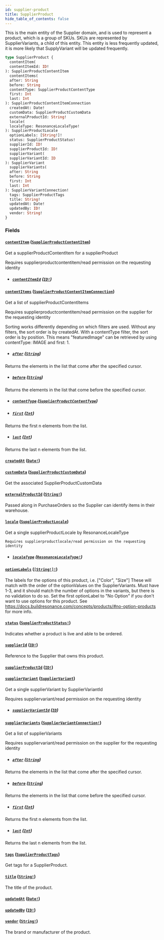 ```yaml
---
id: supplier-product
title: SupplierProduct
hide_table_of_contents: false
---
```



This is the main entity of the Supplier domain, and is used to represent a product, which is a group of SKUs.
SKUs are represented by SupplierVariants, a child of this entity.
This entity is less frequently updated, it is more likely that SupplyVariant will be updated frequently.

```graphql
type SupplierProduct {
  contentItem(
  contentItemId: ID!
): SupplierProductContentItem
  contentItems(
  after: String
  before: String
  contentType: SupplierProductContentType
  first: Int
  last: Int
): SupplierProductContentItemConnection
  createdAt: Date!
  customData: SupplierProductCustomData
  externalProductId: String!
  locale(
  localeType: ResonanceLocaleType!
): SupplierProductLocale
  optionLabels: [String!]!
  status: SupplierProductStatus!
  supplierId: ID!
  supplierProductId: ID!
  supplierVariant(
  supplierVariantId: ID
): SupplierVariant
  supplierVariants(
  after: String
  before: String
  first: Int
  last: Int
): SupplierVariantConnection!
  tags: SupplierProductTags
  title: String!
  updatedAt: Date!
  updatedBy: ID!
  vendor: String!
}
```


### Fields

#### [`contentItem`](#) ([`SupplierProductContentItem`](/developers/supplier-apis/supply-api/graphql/reference/objects/supplier-product-content-item))

Get a supplierProductContentItem for a supplierProduct

Requires supplierproductcontentitem/read permission on the requesting identity
- ##### [`contentItemId`](#) ([`ID!`](/developers/supplier-apis/supply-api/graphql/reference/scalars/id))




#### [`contentItems`](#) ([`SupplierProductContentItemConnection`](/developers/supplier-apis/supply-api/graphql/reference/objects/supplier-product-content-item-connection))

Get a list of supplierProductContentItems

Requires supplierproductcontentitem/read permission on the supplier for the requesting identity

Sorting works differently depending on which filters are used.
Without any filters, the sort order is by createdAt.
With a contentType filter, the sort order is by position.
This means "featuredImage" can be retrieved by using contentType: IMAGE and first: 1.
- ##### [`after`](#) ([`String`](/developers/supplier-apis/supply-api/graphql/reference/scalars/string))

Returns the elements in the list that come after the specified cursor.


- ##### [`before`](#) ([`String`](/developers/supplier-apis/supply-api/graphql/reference/scalars/string))

Returns the elements in the list that come before the specified cursor.


- ##### [`contentType`](#) ([`SupplierProductContentType`](/developers/supplier-apis/supply-api/graphql/reference/enums/supplier-product-content-type))




- ##### [`first`](#) ([`Int`](/developers/supplier-apis/supply-api/graphql/reference/scalars/int))

Returns the first n elements from the list.


- ##### [`last`](#) ([`Int`](/developers/supplier-apis/supply-api/graphql/reference/scalars/int))

Returns the last n elements from the list.


#### [`createdAt`](#) ([`Date!`](/developers/supplier-apis/supply-api/graphql/reference/scalars/date))




#### [`customData`](#) ([`SupplierProductCustomData`](/developers/supplier-apis/supply-api/graphql/reference/objects/supplier-product-custom-data))

Get the associated SupplierProductCustomData


#### [`externalProductId`](#) ([`String!`](/developers/supplier-apis/supply-api/graphql/reference/scalars/string))

Passed along in PurchaseOrders so the Supplier can identify items in their warehouse.


#### [`locale`](#) ([`SupplierProductLocale`](/developers/supplier-apis/supply-api/graphql/reference/objects/supplier-product-locale))

Get a single supplierProductLocale by ResonanceLocaleType

    Requires supplierproductlocale/read permission on the requesting identity
- ##### [`localeType`](#) ([`ResonanceLocaleType!`](/developers/supplier-apis/supply-api/graphql/reference/enums/resonance-locale-type))




#### [`optionLabels`](#) ([`[String!]!`](/developers/supplier-apis/supply-api/graphql/reference/scalars/string))

The labels for the options of this product, i.e. ["Color", "Size"]
These will match with the order of the optionValues on the SupplierVariants.
Must have 1-3, and it should match the number of options in the variants, but there is no validation to do so.
Set the first optionLabel to "No Option" if you don't want to use options for this product.
See https://docs.buildresonance.com/concepts/products/#no-option-products for more info.


#### [`status`](#) ([`SupplierProductStatus!`](/developers/supplier-apis/supply-api/graphql/reference/enums/supplier-product-status))

Indicates whether a product is live and able to be ordered.


#### [`supplierId`](#) ([`ID!`](/developers/supplier-apis/supply-api/graphql/reference/scalars/id))

Reference to the Supplier that owns this product.


#### [`supplierProductId`](#) ([`ID!`](/developers/supplier-apis/supply-api/graphql/reference/scalars/id))




#### [`supplierVariant`](#) ([`SupplierVariant`](/developers/supplier-apis/supply-api/graphql/reference/objects/supplier-variant))

Get a single supplierVariant by SupplierVariantId

Requires suppliervariant/read permission on the requesting identity
- ##### [`supplierVariantId`](#) ([`ID`](/developers/supplier-apis/supply-api/graphql/reference/scalars/id))




#### [`supplierVariants`](#) ([`SupplierVariantConnection!`](/developers/supplier-apis/supply-api/graphql/reference/objects/supplier-variant-connection))

Get a list of supplierVariants

Requires suppliervariant/read permission on the supplier for the requesting identity
- ##### [`after`](#) ([`String`](/developers/supplier-apis/supply-api/graphql/reference/scalars/string))

Returns the elements in the list that come after the specified cursor.


- ##### [`before`](#) ([`String`](/developers/supplier-apis/supply-api/graphql/reference/scalars/string))

Returns the elements in the list that come before the specified cursor.


- ##### [`first`](#) ([`Int`](/developers/supplier-apis/supply-api/graphql/reference/scalars/int))

Returns the first n elements from the list.


- ##### [`last`](#) ([`Int`](/developers/supplier-apis/supply-api/graphql/reference/scalars/int))

Returns the last n elements from the list.


#### [`tags`](#) ([`SupplierProductTags`](/developers/supplier-apis/supply-api/graphql/reference/objects/supplier-product-tags))

Get tags for a SupplierProduct.


#### [`title`](#) ([`String!`](/developers/supplier-apis/supply-api/graphql/reference/scalars/string))

The title of the product.


#### [`updatedAt`](#) ([`Date!`](/developers/supplier-apis/supply-api/graphql/reference/scalars/date))




#### [`updatedBy`](#) ([`ID!`](/developers/supplier-apis/supply-api/graphql/reference/scalars/id))




#### [`vendor`](#) ([`String!`](/developers/supplier-apis/supply-api/graphql/reference/scalars/string))

The brand or manufacturer of the product.




